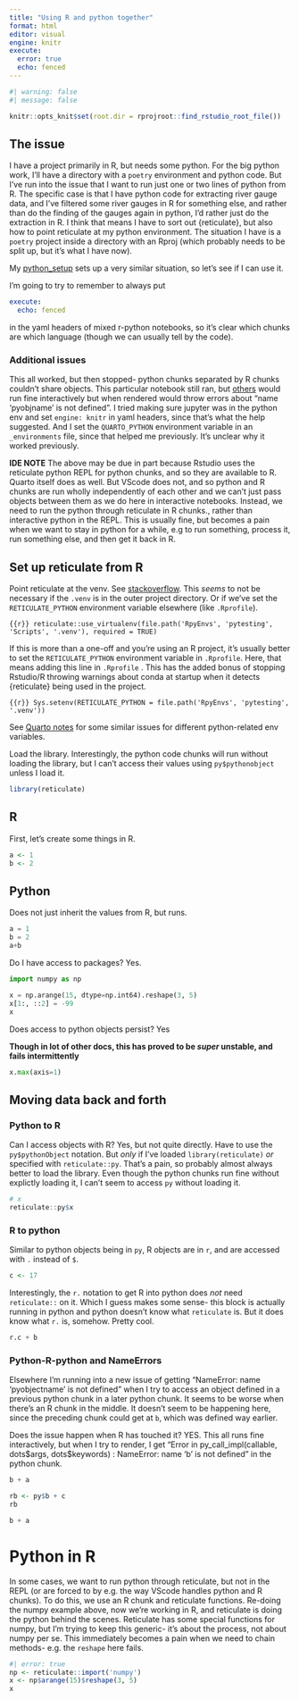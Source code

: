 ```yaml
---
title: "Using R and python together"
format: html
editor: visual
engine: knitr
execute:
  error: true
  echo: fenced
---
```


```r
#| warning: false
#| message: false

knitr::opts_knit$set(root.dir = rprojroot::find_rstudio_root_file())

```

## The issue

I have a project primarily in R, but needs some python. For the big python work, I'll have a directory with a `poetry` environment and python code. But I've run into the issue that I want to run just one or two lines of python from R. The specific case is that I have python code for extracting river gauge data, and I've filtered some river gauges in R for something else, and rather than do the finding of the gauges again in python, I'd rather just do the extraction in R. I think that means I have to sort out {reticulate}, but also how to point reticulate at my python environment. The situation I have is a `poetry` project inside a directory with an Rproj (which probably needs to be split up, but it's what I have now).

My [python_setup](python_setup.qmd) sets up a very similar situation, so let's see if I can use it.

I'm going to try to remember to always put

``` yaml
execute:
  echo: fenced
```

in the yaml headers of mixed r-python notebooks, so it's clear which chunks are which language (though we can usually tell by the code).

### Additional issues

This all worked, but then stopped- python chunks separated by R chunks couldn't share objects. This particular notebook still ran, but [others](py_r_dates.qmd) would run fine interactively but when rendered would throw errors about "name 'pyobjname' is not defined". I tried making sure jupyter was in the python env and set `engine: knitr` in yaml headers, since that's what the help suggested. And I set the `QUARTO_PYTHON` environment variable in an `_environments` file, since that helped me previously. It's unclear why it worked previously.

**IDE NOTE** The above may be due in part because Rstudio uses the reticulate python REPL for python chunks, and so they are available to R. Quarto itself does as well. But VScode does not, and so python and R chunks are run wholly independently of each other and we can't just pass objects between them as we do here in interactive notebooks. Instead, we need to run the python through reticulate in R chunks., rather than interactive python in the REPL. This is usually fine, but becomes a pain when we want to stay in python for a while, e.g to run something, process it, run something else, and then get it back in R.

## Set up reticulate from R

Point reticulate at the venv. See [stackoverflow](https://stackoverflow.com/questions/59715101/how-to-get-reticulate-to-access-virtual-environment). This *seems* to not be necessary if the `.venv` is in the outer project directory. Or if we've set the `RETICULATE_PYTHON` environment variable elsewhere (like `.Rprofile`).

``` {{r}}
reticulate::use_virtualenv(file.path('RpyEnvs', 'pytesting', 'Scripts', '.venv'), required = TRUE)
```

If this is more than a one-off and you're using an R project, it's usually better to set the `RETICULATE_PYTHON` environment variable in `.Rprofile`. Here, that means adding this line in `.Rprofile` . This has the added bonus of stopping Rstudio/R throwing warnings about conda at startup when it detects {reticulate} being used in the project.

``` {{r}}
Sys.setenv(RETICULATE_PYTHON = file.path('RpyEnvs', 'pytesting', '.venv'))
```

See [Quarto notes](../small_helpers/quarto_notes.qmd) for some similar issues for different python-related env variables.

Load the library. Interestingly, the python code chunks will run without loading the library, but I can't access their values using `py$pythonobject` unless I load it.

```r
library(reticulate)
```

## R

First, let's create some things in R.

```r

a <- 1
b <- 2
```

## Python

Does not just inherit the values from R, but runs.

```python
a = 1
b = 2
a+b

```

Do I have access to packages? Yes.

```python
import numpy as np

x = np.arange(15, dtype=np.int64).reshape(3, 5)
x[1:, ::2] = -99
x
```

Does access to python objects persist? Yes

**Though in lot of other docs, this has proved to be *super* unstable, and fails intermittently**

```python
x.max(axis=1)
```

## Moving data back and forth

### Python to R

Can I access objects with R? Yes, but not quite directly. Have to use the `py$pythonObject` notation. But *only* if I've loaded `library(reticulate)` *or* specified with `reticulate::py`. That's a pain, so probably almost always better to load the library. Even though the python chunks run fine without explictly loading it, I can't seem to access `py` without loading it.

```r
# x
reticulate::py$x
```

### R to python

Similar to python objects being in `py`, R objects are in `r`, and are accessed with `.` instead of `$`.

```r
c <- 17
```

Interestingly, the `r.` notation to get R into python does *not* need `reticulate::` on it. Which I guess makes some sense- this block is actually running in python and python doesn't know what `reticulate` is. But it does know what `r.` is, somehow. Pretty cool.

```python
r.c + b
```

### Python-R-python and NameErrors

Elsewhere I'm running into a new issue of getting "NameError: name 'pyobjectname' is not defined" when I try to access an object defined in a previous python chunk in a later python chunk. It seems to be worse when there's an R chunk in the middle. It doesn't seem to be happening here, since the preceding chunk could get at `b`, which was defined way earlier.

Does the issue happen when R has touched it? YES. This all runs fine interactively, but when I try to render, I get "Error in py_call_impl(callable, dots\$args, dots\$keywords) : NameError: name 'b' is not defined" in the python chunk.

```python
b + a
```

```r
rb <- py$b + c
rb
```

```python
b + a
```

# Python in R

In some cases, we want to run python through reticulate, but not in the REPL (or are forced to by e.g. the way VScode handles python and R chunks). To do this, we use an R chunk and reticulate functions. Re-doing the numpy example above, now we're working in R, and reticulate is doing the python behind the scenes. Reticulate has some special functions for numpy, but I'm trying to keep this generic- it's about the process, not about numpy per se. This immediately becomes a pain when we need to chain methods- e.g. the `reshape` here fails.

```r
#| error: true
np <- reticulate::import('numpy')
x <- np$arange(15)$reshape(3, 5)
x
```
